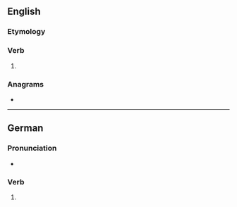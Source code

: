 ==English==

===Etymology===
{{suffix|en|turn|est}}

===Verb===
{{head|en|verb form}}

# {{en-archaic second-person singular of|turn}}

===Anagrams===
* {{anagrams|en|a=enrsttu|Ruttens|entrust|nutters|test run|testrun}}

----

==German==

===Pronunciation===
* {{audio|de|De-turnest.ogg|Audio}}

===Verb===
{{head|de|verb form}}

# {{de-verb form of|turnen|2|s|k1}}